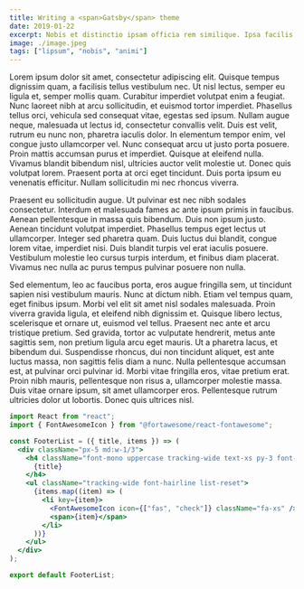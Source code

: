 ```yaml
---
title: Writing a <span>Gatsby</span> theme
date: 2019-01-22
excerpt: Nobis et distinctio ipsam officia rem similique. Ipsa facilis doloremque quos culpa similique quidem autem. Expedita doloribus.
image: ./image.jpeg
tags: ["lipsum", "nobis", "animi"]
---
```


Lorem ipsum dolor sit amet, consectetur adipiscing elit. Quisque tempus dignissim quam, a facilisis tellus vestibulum nec. Ut nisl lectus, semper eu ligula et, semper mollis quam. Curabitur imperdiet volutpat enim a feugiat. Nunc laoreet nibh at arcu sollicitudin, et euismod tortor imperdiet. Phasellus tellus orci, vehicula sed consequat vitae, egestas sed ipsum. Nullam augue neque, malesuada ut lectus id, consectetur convallis velit. Duis est velit, rutrum eu nunc non, pharetra iaculis dolor. In elementum tempor enim, vel congue justo ullamcorper vel. Nunc consequat arcu ut justo porta posuere. Proin mattis accumsan purus et imperdiet. Quisque at eleifend nulla. Vivamus blandit bibendum nisl, ultricies auctor velit molestie ut. Donec quis volutpat lorem. Praesent porta at orci eget tincidunt. Duis porta ipsum eu venenatis efficitur. Nullam sollicitudin mi nec rhoncus viverra.

Praesent eu sollicitudin augue. Ut pulvinar est nec nibh sodales consectetur. Interdum et malesuada fames ac ante ipsum primis in faucibus. Aenean pellentesque in massa quis bibendum. Duis non ipsum justo. Aenean tincidunt volutpat imperdiet. Phasellus tempus eget lectus ut ullamcorper. Integer sed pharetra quam. Duis luctus dui blandit, congue lorem vitae, imperdiet nisi. Duis blandit turpis vel erat iaculis posuere. Vestibulum molestie leo cursus turpis interdum, et finibus diam placerat. Vivamus nec nulla ac purus tempus pulvinar posuere non nulla.

Sed elementum, leo ac faucibus porta, eros augue fringilla sem, ut tincidunt sapien nisi vestibulum mauris. Nunc at dictum nibh. Etiam vel tempus quam, eget finibus ipsum. Morbi vel elit sit amet nisl sodales malesuada. Proin viverra gravida ligula, et eleifend nibh dignissim et. Quisque libero lectus, scelerisque et ornare ut, euismod vel tellus. Praesent nec ante et arcu tristique pretium. Sed gravida, tortor ac vulputate hendrerit, metus ante sagittis sem, non pretium ligula arcu eget mauris. Ut a pharetra lacus, et bibendum dui. Suspendisse rhoncus, dui non tincidunt aliquet, est ante luctus massa, non sagittis felis diam a nunc. Nulla pellentesque accumsan est, at pulvinar orci pulvinar id. Morbi vitae fringilla eros, vitae pretium erat. Proin nibh mauris, pellentesque non risus a, ullamcorper molestie massa. Duis vitae ornare ipsum, sit amet ullamcorper eros. Pellentesque rutrum ultricies dolor ut lobortis. Donec quis ultrices nisl.

```jsx live=true
import React from "react";
import { FontAwesomeIcon } from "@fortawesome/react-fontawesome";

const FooterList = ({ title, items }) => (
  <div className="px-5 md:w-1/3">
    <h4 className="font-mono uppercase tracking-wide text-xs py-3 font-hairline font-bold text-grey-600">
      {title}
    </h4>
    <ul className="tracking-wide font-hairline list-reset">
      {items.map((item) => (
        <li key={item}>
          <FontAwesomeIcon icon={["fas", "check"]} className="fa-xs" />
          <span>{item}</span>
        </li>
      ))}
    </ul>
  </div>
);

export default FooterList;
```
